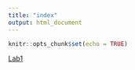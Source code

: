 ```yaml
---
title: "index"
output: html_document
---
```


```r
knitr::opts_chunk$set(echo = TRUE)
```

[Lab1](Lab1_ManyaVivek.html)


